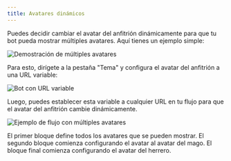 ```yaml
---
title: Avatares dinámicos
---
```


Puedes decidir cambiar el avatar del anfitrión dinámicamente para que tu bot pueda mostrar múltiples avatares. Aquí tienes un ejemplo simple:

<Frame>
  <img
    src="/images/guides/multi-avatars/demo.gif"
    alt="Demostración de múltiples avatares"
  />
</Frame>

Para esto, dirígete a la pestaña "Tema" y configura el avatar del anfitrión a una URL variable:

<Frame>
  <img
    src="/images/guides/multi-avatars/bot-variable.png"
    alt="Bot con URL variable"
  />
</Frame>

Luego, puedes establecer esta variable a cualquier URL en tu flujo para que el avatar del anfitrión cambie dinámicamente.

<Frame>
  <img
    src="/images/guides/multi-avatars/flow-example.png"
    alt="Ejemplo de flujo con múltiples avatares"
  />
</Frame>

El primer bloque define todos los avatares que se pueden mostrar. El segundo bloque comienza configurando el avatar al avatar del mago. El bloque final comienza configurando el avatar del herrero.
